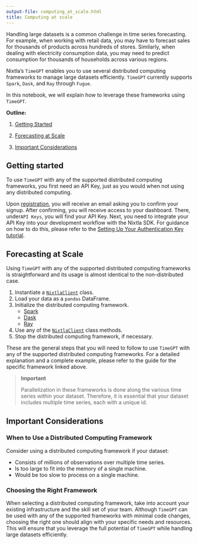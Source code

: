 ```yaml
---
output-file: computing_at_scale.html
title: Computing at scale
---
```



Handling large datasets is a common challenge in time series
forecasting. For example, when working with retail data, you may have to
forecast sales for thousands of products across hundreds of stores.
Similarly, when dealing with electricity consumption data, you may need
to predict consumption for thousands of households across various
regions.

Nixtla’s `TimeGPT` enables you to use several distributed computing
frameworks to manage large datasets efficiently. `TimeGPT` currently
supports `Spark`, `Dask`, and `Ray` through `Fugue`.

In this notebook, we will explain how to leverage these frameworks using
`TimeGPT`.

**Outline:**

1.  [Getting Started](#1-getting-started)

2.  [Forecasting at Scale](#2-forecasting-at-scale)

3.  [Important Considerations](#3-important-considerations)

## Getting started

To use `TimeGPT` with any of the supported distributed computing
frameworks, you first need an API Key, just as you would when not using
any distributed computing.

Upon [registration](https://dashboard.nixtla.io/), you will receive an
email asking you to confirm your signup. After confirming, you will
receive access to your dashboard. There, under`API Keys`, you will find
your API Key. Next, you need to integrate your API Key into your
development workflow with the Nixtla SDK. For guidance on how to do
this, please refer to the [Setting Up Your Authentication Key
tutorial](https://docs.nixtla.io/docs/getting-started-setting_up_your_api_key).

## Forecasting at Scale

Using `TimeGPT` with any of the supported distributed computing
frameworks is straightforward and its usage is almost identical to the
non-distributed case.

1.  Instantiate a
    [`NixtlaClient`](https://Nixtla.github.io/nixtla/src/nixtla_client.html#nixtlaclient)
    class.
2.  Load your data as a `pandas` DataFrame.
3.  Initialize the distributed computing framework.
    -   [Spark](https://docs.nixtla.io/docs/tutorials-spark)
    -   [Dask](https://docs.nixtla.io/docs/tutorials-dask)
    -   [Ray](https://docs.nixtla.io/docs/tutorials-ray)
4.  Use any of the
    [`NixtlaClient`](https://Nixtla.github.io/nixtla/src/nixtla_client.html#nixtlaclient)
    class methods.
5.  Stop the distributed computing framework, if necessary.

These are the general steps that you will need to follow to use
`TimeGPT` with any of the supported distributed computing frameworks.
For a detailed explanation and a complete example, please refer to the
guide for the specific framework linked above.

> **Important**
>
> Parallelization in these frameworks is done along the various time
> series within your dataset. Therefore, it is essential that your
> dataset includes multiple time series, each with a unique id.

## Important Considerations

### When to Use a Distributed Computing Framework

Consider using a distributed computing framework if your dataset:

-   Consists of millions of observations over multiple time series.
-   Is too large to fit into the memory of a single machine.
-   Would be too slow to process on a single machine.

### Choosing the Right Framework

When selecting a distributed computing framework, take into account your
existing infrastructure and the skill set of your team. Although
`TimeGPT` can be used with any of the supported frameworks with minimal
code changes, choosing the right one should align with your specific
needs and resources. This will ensure that you leverage the full
potential of `TimeGPT` while handling large datasets efficiently.

